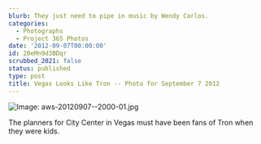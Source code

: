 ```yaml
---
blurb: They just need to pipe in music by Wendy Carlos.
categories:
  - Photographs
  - Project 365 Photos
date: '2012-09-07T00:00:00'
id: 20eMn9d3BDqr
scrubbed_2021: false
status: published
type: post
title: Vegas Looks Like Tron -- Photo for September 7 2012
---
```


![Image: aws-20120907--2000-01.jpg](/aws-20120907--2000-01.jpg)

The planners for City Center in Vegas must have been fans of Tron when they were kids.
